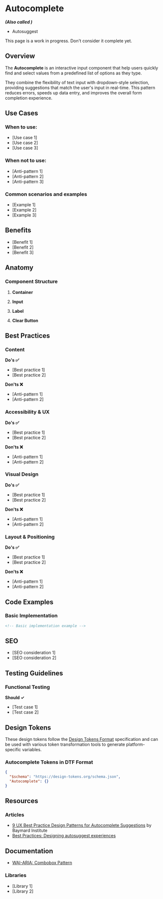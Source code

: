 
# Autocomplete

**_(Also called )_**

- Autosuggest

<Callout type="warning">
  This page is a work in progress. Don't consider it complete yet.
</Callout>

## Overview

The **Autocomplete** is an interactive input component that help users quickly find and select values from a predefined list of options as they type.

They combine the flexibility of text input with dropdown-style selection, providing suggestions that match the user's input in real-time. This pattern reduces errors, speeds up data entry, and improves the overall form completion experience.

## Use Cases

### When to use:

- [Use case 1]
- [Use case 2]
- [Use case 3]

### When not to use:

- [Anti-pattern 1]
- [Anti-pattern 2]
- [Anti-pattern 3]

### Common scenarios and examples

- [Example 1]
- [Example 2]
- [Example 3]

## Benefits

- [Benefit 1]
- [Benefit 2]
- [Benefit 3]

## Anatomy

### Component Structure

1. **Container**

2. **Input**

3. **Label**

4. **Clear Button**

## Best Practices

### Content

**Do's ✅**

- [Best practice 1]
- [Best practice 2]

**Don'ts ❌**

- [Anti-pattern 1]
- [Anti-pattern 2]

### Accessibility & UX

**Do's ✅**

- [Best practice 1]
- [Best practice 2]

**Don'ts ❌**

- [Anti-pattern 1]
- [Anti-pattern 2]

### Visual Design

**Do's ✅**

- [Best practice 1]
- [Best practice 2]

**Don'ts ❌**

- [Anti-pattern 1]
- [Anti-pattern 2]

### Layout & Positioning

**Do's ✅**

- [Best practice 1]
- [Best practice 2]

**Don'ts ❌**

- [Anti-pattern 1]
- [Anti-pattern 2]

## Code Examples

### Basic Implementation

```html
<!-- Basic implementation example -->
```

## SEO

- [SEO consideration 1]
- [SEO consideration 2]

## Testing Guidelines

### Functional Testing

**Should ✓**

- [Test case 1]
- [Test case 2]

## Design Tokens

These design tokens follow the [Design Tokens Format](https://design-tokens.github.io/community-group/format/) specification and can be used with various token transformation tools to generate platform-specific variables.

### Autocomplete Tokens in DTF Format

```json:.json
{
  "$schema": "https://design-tokens.org/schema.json",
  "Autocomplete": {}
}
```

## Resources

### Articles

- [9 UX Best Practice Design Patterns for Autocomplete Suggestions](https://baymard.com/blog/autocomplete-design) by Baymard Institute
- [Best Practices: Designing autosuggest experiences](https://uxmag.com/articles/best-practices-designing-autosuggest-experiences)

## Documentation

- [WAI-ARIA: Combobox Pattern](https://www.w3.org/WAI/ARIA/apg/patterns/combobox/)

### Libraries

- [Library 1]
- [Library 2]
